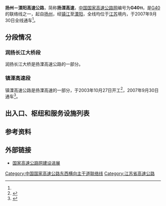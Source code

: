 {{中国高速公路信息框
| 编号 = G4011
| 名称 = 扬州－溧阳高速公路
| 自定头部 = 
| 地圖 = 
| 路線簡稱 = 扬溧
| 最近通車日期 = 2007年9月30日
| 规划总里程 = 100
| 起點 = [[扬州|扬州]]
| 終點 = [[溧阳|溧阳]]
| 出口處數 = 9
| 服务区数 = 4
}}

'''扬州－溧阳高速公路'''，简称'''扬溧高速'''，[[中国国家高速公路网|中国国家高速公路网]]编号为'''G40<small>11</small>'''，是[[沪陕高速公路|G40]]的联络线之一，起自[[扬州|扬州]]，经[[镇江|镇江]]至[[溧阳|溧阳]]，全线均位于[[江苏|江苏]]境内，于2007年9月30日全线通车<ref name=":0"/>。
== 分段情况 ==
=== 润扬长江大桥段 ===
{{Main|润扬长江大桥}}
润扬长江大桥是扬溧高速公路的一部分。
=== 镇溧高速段 ===
镇溧高速公路是扬溧高速的一部分，于2003年10月27日开工<ref>{{Cite web|title=欢迎“江苏宁常镇溧高速公路有限公司”加入我网会员单位 - 魅力高速网|url=http://www.meiligaosu.com/h-nd-771.html|accessdate=2020-01-20|work=www.meiligaosu.com|archive-date=2021-01-23|archive-url=https://web.archive.org/web/20210123014449/http://www.meiligaosu.com/h-nd-771.html|dead-url=no}}</ref>，2007年9月30日通车<ref name=":0">{{Cite web|title=宁常、镇溧高速明通车_新闻中心_新浪网|url=http://news.sina.com.cn/c/2007-09-29/031912654989s.shtml|accessdate=2020-01-20|work=news.sina.com.cn|archive-date=2020-01-20|archive-url=https://web.archive.org/web/20200120120308/http://news.sina.com.cn/c/2007-09-29/031912654989s.shtml|dead-url=no}}</ref>。
== 出入口、枢纽和服务设施列表 ==
{{Start expwy exit box|place=1}}
{{Expwy exit item|place=[[扬州市|扬州市]]|place rows=4|type=H|index=1|name=汊河|alias=|dist start=|dist end=|highway connection={{China Expwy Name|G40}}<br/>{{China Expwy Name|S28|P=Jiangsu}}|state=|comment=汊河枢纽的匝道收费站于2012年12月8日拆除}}
{{Expwy exit item|place=|place rows=|type=T|index=1|name=润扬大桥主线|alias=|dist start=|dist end=|state=D|comment=已拆除}}
{{Expwy exit item|place=|place rows=|type=E|index=9|name=瓜洲|alias=|dist start=|dist end=|road connection={{中国省道名|356|P=江苏}}|state=|comment=}}
{{Expwy exit item|place=|place rows=|type=R|index=|name=[[长江|长江]]夹江|alias=|dist start=|dist end=|state=|comment=[[润扬长江大桥|润扬长江公路大桥]]}}
{{Expwy exit item|place=[[镇江市|镇江市]]|place rows=9|type=E|index=13|name=世业|alias=|dist start=|dist end=|road connection=内环南路|state=|comment=}}
{{Expwy exit item|place=|place rows=|type=R|index=|name=长江|alias=|dist start=|dist end=|state=|comment=润扬长江公路大桥}}
{{Expwy exit item|place=|place rows=|type=E|index=17|name=镇江西|alias=|dist start=|dist end=|road connection={{中国省道名|243|P=江苏}}|state=|comment=}}
{{Expwy exit item|place=|place rows=|type=E|index=21|name=镇江南|alias=|dist start=|dist end=|road connection={{中国国道名|312}}<br/>{{中国国道名|346}}|state=|comment=}}
{{Expwy exit item|place=|place rows=|type=E|index=29|name=上党|alias=|dist start=|dist end=|road connection={{中国省道名|265|P=江苏}}|state=|comment=}}
{{Expwy exit item|place=|place rows=|type=H|index=32|name=丹徒|alias=|dist start=|dist end=|highway connection={{China Expwy Name|G42}}|state=|comment=}}
{{Expwy exit item|place=|place rows=|type=E|index=40|name=上会|alias=|dist start=|dist end=|road connection={{中国省道名|122|P=江苏}}|state=|comment=}}
{{Expwy exit item|place=|place rows=|type=E|index=51|name=荣炳|alias=|dist start=|dist end=|road connection={{中国县道名|102}}|state=|comment=}}
{{Expwy exit item|place=|place rows=|type=S|index=56|name=荣炳|alias=|dist start=|dist end=|state=|comment=分离式服务区}}
{{Expwy exit item|place=[[常州市|常州市]]|place rows=6|type=E|index=68|name=金坛西|alias=|dist start=|dist end=|road connection={{中国省道名|340|P=江苏}}|state=|comment=}}
{{Expwy exit item|place=|place rows=|type=H|index=70|name=薛埠|alias=|dist start=|dist end=|highway connection={{China Expwy Name|G4221}}|state=|comment=}}
{{Expwy exit item|place=|place rows=|type=S|index=82|name=长荡湖|alias=|dist start=|dist end=|state=|comment=分离式服务区}}
{{Expwy exit item|place=|place rows=|type=E|index=87|name=后周|alias=|dist start=|dist end=|road connection={{中国县道名|002}}|state=|comment=}}
{{Expwy exit item|place=|place rows=|type=H|index=|name=前马|alias=|dist start=|dist end=|highway connection={{China Expwy Name|S35|P=Jiangsu}}|state=|comment=}}
{{Expwy exit item|place=|place rows=|type=H|index=99|name=新昌|alias=|dist start=|dist end=|highway connection={{China Expwy Name|G25}}<br/>{{China Expwy Name|G4012}}}}
{{End expwy exit box|place=1}}

== 参考资料 ==
{{Reflist}}
== 外部链接 ==
*[https://web.archive.org/web/20080919091451/http://www.tranbbs.com/news/Construction/news_23893.shtml 国家高速公路网建设进展]

{{江苏省高速公路}}
{{中国国家高速公路网}}

[[Category:中国国家高速公路东西横向主干道联络线|Category:中国国家高速公路东西横向主干道联络线]]
[[Category:江苏省高速公路|Category:江苏省高速公路]]